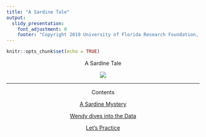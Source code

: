 ---
title: "A Sardine Tale"
output: 
  slidy_presentation:
    font_adjustment: 0
    footer: "Copyright 2019 University of Florida Research Foundation, Inc. All Rights Reserved."
---

```{r setup, include=FALSE}
knitr::opts_chunk$set(echo = TRUE) 
```

<p style="text-align: center;">A Sardine Tale</p>

<p align="center"><img src="../fig/sardines_curved.png"></p>

---

<p style="text-align: center;">Contents</p>

<p style="text-align: center;">
<a href="../assets/videos/sardine_story.mp4" target="_blank">A Sardine Mystery</a></p>

<p style="text-align: center;">
<a href="sardine_story_analysis.html#(2)" target="_blank">Wendy dives into the Data</a></p>

<p style="text-align: center;">
<a href="sardine_story_exercises.html#(2)" target="_blank">Let's Practice</a></p>




